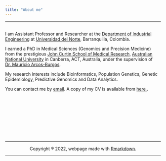 ```yaml
---
title: "About me"
---
```

<hr>
<br>
I am Assistant Professor and Researcher at the [Department of Industrial Engineering](https://www.uninorte.edu.co/web/departamento-de-ingenieria-industrial) at [Universidad del Norte](https://www.uninorte.edu.co/), Barranquilla, Colombia. 

I earned a PhD in Medical Sciences (Genomics and Precision Medicine) from the prestigious [John Curtin School of Medical Research](https://jcsmr.anu.edu.au/), [Australian National University](https://www.anu.edu.au) in Canberra, ACT, Australia, under the supervision of [Dr. Mauricio Arcos-Burgos](https://scholar.google.com.co/citations?user=MZlwFqgAAAAJ&hl=en).

My research interests include Bioinformatics, Population Genetics, Genetic Epidemiology, Predictive Genomics and Data Analytics.

You can contact me by [email](mailto:jvelezv@uninorte.edu.co). A copy of my CV is available from <a href="https://drive.google.com/file/d/1iSVgDTKYPc3Tn2VnqUs9uWFTcYpytVp6/view?usp=sharing" target="_blank"> here </a>.

<br>

<!-- <center> -->
<!-- <img src="images/uninorte.png" alt="uninorte" width="250" height="150"> -->
<center>
<br><br><br>
<br><br><br>
<hr>
Copyright ® 2022, webpage made with [Rmarkdown](https://rmarkdown.rstudio.com/).
<hr>
</center>

